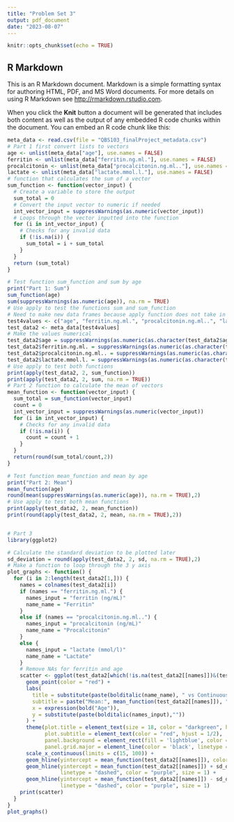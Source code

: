 ```yaml
---
title: "Problem Set 3"
output: pdf_document
date: "2023-08-07"
---
```


```r
knitr::opts_chunk$set(echo = TRUE)
```

## R Markdown

This is an R Markdown document. Markdown is a simple formatting syntax for authoring HTML, PDF, and MS Word documents. For more details on using R Markdown see <http://rmarkdown.rstudio.com>.

When you click the **Knit** button a document will be generated that includes both content as well as the output of any embedded R code chunks within the document. You can embed an R code chunk like this:

```r
meta_data <- read.csv(file = "QBS103_finalProject_metadata.csv")
# Part 1 first convert lists to vectors
age <- unlist(meta_data["age"], use.names = FALSE)
ferritin <- unlist(meta_data["ferritin.ng.ml."], use.names = FALSE)
procalcitonin <- unlist(meta_data["procalcitonin.ng.ml.."], use.names = FALSE)
lactate <- unlist(meta_data["lactate.mmol.l."], use.names = FALSE)
# function that calculates the sum of a vector
sum_function <- function(vector_input) {
  # Create a variable to store the output
  sum_total = 0
  # Convert the input vector to numeric if needed
  int_vector_input = suppressWarnings(as.numeric(vector_input))
  # Loops through the vector inputted into the function
  for (i in int_vector_input) {
    # Checks for any invalid data
    if (!is.na(i)) {
      sum_total = i + sum_total
    }
  }
  return (sum_total)
}

# Test function sum_function and sum by age
print("Part 1: Sum")
sum_function(age)
sum(suppressWarnings(as.numeric(age)), na.rm = TRUE)
# Use apply to test the functions sum and sum_function
# Need to make new data frames because apply function does not take in vectors
test4values <- c("age", "ferritin.ng.ml.", "procalcitonin.ng.ml..", "lactate.mmol.l.")
test_data2 <- meta_data[test4values]
# Make the values numerical
test_data2$age = suppressWarnings(as.numeric(as.character(test_data2$age)))
test_data2$ferritin.ng.ml. = suppressWarnings(as.numeric(as.character(test_data2$ferritin.ng.ml.)))
test_data2$procalcitonin.ng.ml.. = suppressWarnings(as.numeric(as.character(test_data2$procalcitonin.ng.ml..)))
test_data2$lactate.mmol.l. = suppressWarnings(as.numeric(as.character(test_data2$lactate.mmol.l.)))
# Use apply to test both functions
print(apply(test_data2, 2, sum_function))
print(apply(test_data2, 2, sum, na.rm = TRUE))
# Part 2 function to calculate the mean of vectors
mean_function <- function(vector_input) {
  sum_total = sum_function(vector_input)
  count = 0
  int_vector_input = suppressWarnings(as.numeric(vector_input))
  for (i in int_vector_input) {
    # Checks for any invalid data
    if (!is.na(i)) {
      count = count + 1
    }
  }
  return(round(sum_total/count,2))
}

# Test function mean_function and mean by age
print("Part 2: Mean")
mean_function(age)
round(mean(suppressWarnings(as.numeric(age)), na.rm = TRUE),2)
# Use apply to test both mean functions
print(apply(test_data2, 2, mean_function))
print(round(apply(test_data2, 2, mean, na.rm = TRUE),2))


# Part 3
library(ggplot2)

# Calculate the standard deviation to be plotted later
sd_deviation = round(apply(test_data2, 2, sd, na.rm = TRUE),2)
# Make a function to loop through the 3 y axis
plot_graphs <- function() {
  for (i in 2:length(test_data2[1,])) {
    names = colnames(test_data2[i])
    if (names == "ferritin.ng.ml.") {
      names_input = "ferritin (ng/mL)"
      name_name = "Ferritin"
    }
    else if (names == "procalcitonin.ng.ml..") {
      names_input = "procalcitonin (ng/mL)"
      name_name = "Procalcitonin"
    }
    else {
      names_input = "lactate (mmol/l)"
      name_name = "Lactate"
    }
    # Remove NAs for ferritin and age
    scatter <- ggplot(test_data2[which(!is.na(test_data2[[names]])&(test_data2$age)),], aes(x = age, y = .data[[names]])) +
      geom_point(color = "red") +
      labs(
        title = substitute(paste(bolditalic(name_name), " vs Continuous Covariat (Age)")),
        subtitle = paste("Mean:", mean_function(test_data2[[names]]), " Standard Deviation:", sd_deviation[names]),
        x = expression(bold("Age")),
        y = substitute(paste(bolditalic(names_input),""))
      ) +
      theme(plot.title = element_text(size = 18, color = "darkgreen", hjust = 1/2),
            plot.subtitle = element_text(color = "red", hjust = 1/2),
            panel.background = element_rect(fill = 'lightblue', color = 'black'),
            panel.grid.major = element_line(color = 'black', linetype = 'dotted')) +
      scale_x_continuous(limits = c(15, 100)) +
      geom_hline(yintercept = mean_function(test_data2[[names]]), color = "orange", size = 2) +
      geom_hline(yintercept = mean_function(test_data2[[names]]) + sd_deviation[names], 
                 linetype = "dashed", color = "purple", size = 1) +
      geom_hline(yintercept = mean_function(test_data2[[names]]) - sd_deviation[names], 
                 linetype = "dashed", color = "purple", size = 1) 
    print(scatter)
  }
}
plot_graphs()
```

